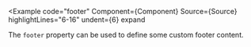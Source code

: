 
<Example
  code="footer"
  Component={Component}
  Source={Source}
  highlightLines="6-16"
  undent={6}
  expand
>
  The `footer` property can be used to define some custom footer content.
</Example>
